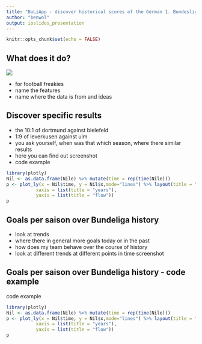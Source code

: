 ```yaml
---
title: "BuLiApp - discover historical scores of the German 1. Bundesliga"
author: "benwol"
output: ioslides_presentation
---
```


```r
knitr::opts_chunk$set(echo = FALSE)
```

## What does it do?
![](bundesliga.png)

- for football freakies
- name the features
- name where the data is from and ideas

## Discover specific results

- the 10:1 of dortmund against bielefeld
- 1:9 of leverkusen against ulm
- you ask yourself, when was that which season, where there similar results
- here you can find out
screenshot
- code example

```r
library(plotly)
Nil <- as.data.frame(Nile) %>% mutate(time = rep(time(Nile)))
p <- plot_ly(x = Nil$time, y = Nil$x,mode="lines") %>% layout(title = "Time series of the flow of the Nile at Aswan.",
           xaxis = list(title = "years"), 
           yaxis = list(title = "flow"))
p
```

## Goals per saison over Bundeliga history

- look at trends
- where there in general more goals today or in the past
- how does my team behave over the course of history
- look at different trends at different points in time
screenshot

## Goals per saison over Bundeliga history - code example
code example
```r
library(plotly)
Nil <- as.data.frame(Nile) %>% mutate(time = rep(time(Nile)))
p <- plot_ly(x = Nil$time, y = Nil$x,mode="lines") %>% layout(title = "Time series of the flow of the Nile at Aswan.",
           xaxis = list(title = "years"), 
           yaxis = list(title = "flow"))
p
```


